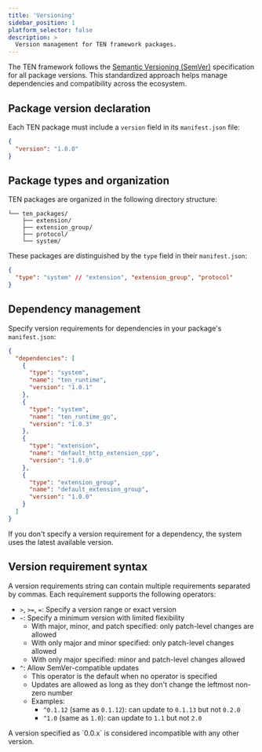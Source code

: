 ```yaml
---
title: 'Versioning'
sidebar_position: 1
platform_selector: false
description: >
  Version management for TEN framework packages.
---
```


The TEN framework follows the [Semantic Versioning (SemVer)](https://semver.org/) specification for all package versions. This standardized approach helps manage dependencies and compatibility across the ecosystem.

## Package version declaration

Each TEN package must include a `version` field in its `manifest.json` file:

```json
{
  "version": "1.0.0"
}
```

## Package types and organization

TEN packages are organized in the following directory structure:

```
└── ten_packages/
    ├── extension/
    ├── extension_group/
    ├── protocol/
    └── system/
```

These packages are distinguished by the `type` field in their `manifest.json`:

```json
{
  "type": "system" // "extension", "extension_group", "protocol"
}
```

## Dependency management

Specify version requirements for dependencies in your package's `manifest.json`:

```json
{
  "dependencies": [
    {
      "type": "system",
      "name": "ten_runtime",
      "version": "1.0.1"
    },
    {
      "type": "system",
      "name": "ten_runtime_go",
      "version": "1.0.3"
    },
    {
      "type": "extension",
      "name": "default_http_extension_cpp",
      "version": "1.0.0"
    },
    {
      "type": "extension_group",
      "name": "default_extension_group",
      "version": "1.0.0"
    }
  ]
}
```

<Admonition type="info">
If you don't specify a version requirement for a dependency, the system uses the latest available version.
</Admonition>

## Version requirement syntax

A version requirements string can contain multiple requirements separated by commas. Each requirement supports the following operators:

- `>`, `>=`, `=`: Specify a version range or exact version
- `~`: Specify a minimum version with limited flexibility
    - With major, minor, and patch specified: only patch-level changes are allowed
    - With only major and minor specified: only patch-level changes allowed
    - With only major specified: minor and patch-level changes allowed
- `^`: Allow SemVer-compatible updates
    - This operator is the default when no operator is specified
    - Updates are allowed as long as they don't change the leftmost non-zero number
    - Examples:
        - `^0.1.12` (same as `0.1.12`): can update to `0.1.13` but not `0.2.0`
        - `^1.0` (same as `1.0`): can update to `1.1` but not `2.0`

<Admonition type="info">
A version specified as `0.0.x` is considered incompatible with any other version.
</Admonition>